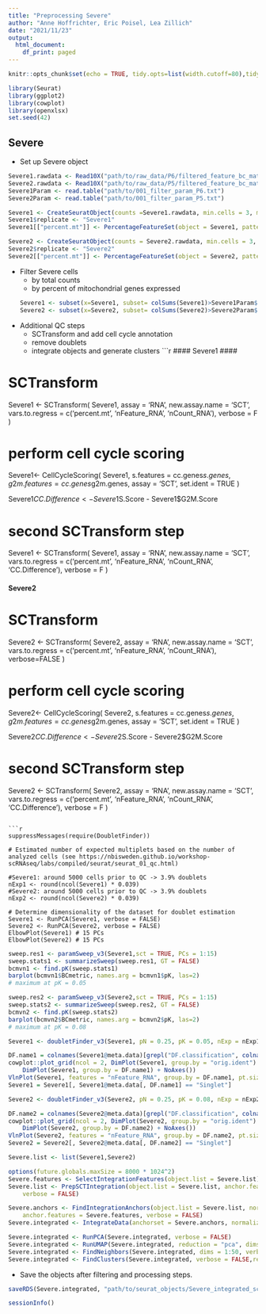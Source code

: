 ```yaml
---
title: "Preprocessing Severe"
author: "Anne Hoffrichter, Eric Poisel, Lea Zillich"
date: "2021/11/23"
output:
  html_document:
    df_print: paged
---
```


```r
knitr::opts_chunk$set(echo = TRUE, tidy.opts=list(width.cutoff=80),tidy=TRUE, fig.asp=0.5, fig.width=12, warning = FALSE)
```

```r
library(Seurat)
library(ggplot2)
library(cowplot)
library(openxlsx)
set.seed(42)
```

## Severe

- Set up Severe object   
```r
Severe1.rawdata <- Read10X("path/to/raw_data/P6/filtered_feature_bc_matrix/")
Severe2.rawdata <- Read10X("path/to/raw_data/P5/filtered_feature_bc_matrix/")
Severe1Param <- read.table("path/to/001_filter_param_P6.txt")
Severe2Param <- read.table("path/to/001_filter_param_P5.txt")

Severe1 <- CreateSeuratObject(counts =Severe1.rawdata, min.cells = 3, min.features = Severe1Param$expr_features, project = "OK")
Severe1$replicate <- "Severe1"
Severe1[["percent.mt"]] <- PercentageFeatureSet(object = Severe1, pattern = "^MT-")

Severe2 <- CreateSeuratObject(counts = Severe2.rawdata, min.cells = 3, min.features = Severe2Param$expr_features, project = "OK")
Severe2$replicate <- "Severe2"
Severe2[["percent.mt"]] <- PercentageFeatureSet(object = Severe2, pattern = "^MT-")
```

- Filter Severe cells
  - by total counts
  - by percent of mitochondrial genes expressed
```r
Severe1 <- subset(x=Severe1, subset= colSums(Severe1)>Severe1Param$total_counts & percent.mt <Severe1Param$MT)
Severe2 <- subset(x=Severe2, subset= colSums(Severe2)>Severe2Param$total_counts & percent.mt <Severe2Param$MT)
```

- Additional QC steps
  - SCTransform and add cell cycle annotation
  - remove doublets
  - integrate objects and generate clusters 
```r

#### Severe1 ####

# SCTransform
Severe1 <- SCTransform(
  Severe1,
  assay = 'RNA',
  new.assay.name = 'SCT',
  vars.to.regress = c('percent.mt', 'nFeature_RNA', 'nCount_RNA'),
  verbose = F
)

# perform cell cycle scoring
Severe1<- CellCycleScoring(
  Severe1,
  s.features = cc.genes$s.genes,
  g2m.features = cc.genes$g2m.genes,
  assay = 'SCT',
  set.ident = TRUE
)

Severe1$CC.Difference <- Severe1$S.Score - Severe1$G2M.Score

# second SCTransform step 
Severe1 <- SCTransform(
  Severe1,
  assay = 'RNA',
  new.assay.name = 'SCT',
  vars.to.regress = c('percent.mt', 'nFeature_RNA', 'nCount_RNA', 'CC.Difference'),
  verbose = F
)

#### Severe2 ####

# SCTransform
Severe2 <- SCTransform(
  Severe2,
  assay = 'RNA',
  new.assay.name = 'SCT',
  vars.to.regress = c('percent.mt', 'nFeature_RNA', 'nCount_RNA'),
  verbose=FALSE
)

# perform cell cycle scoring
Severe2<- CellCycleScoring(
  Severe2,
  s.features = cc.genes$s.genes,
  g2m.features = cc.genes$g2m.genes,
  assay = 'SCT',
  set.ident = TRUE
)

Severe2$CC.Difference <- Severe2$S.Score - Severe2$G2M.Score

# second SCTransform step 
Severe2 <- SCTransform(
  Severe2,
  assay = 'RNA',
  new.assay.name = 'SCT',
  vars.to.regress = c('percent.mt', 'nFeature_RNA', 'nCount_RNA', 'CC.Difference'),
  verbose = F
)
```

```r
suppressMessages(require(DoubletFinder))

# Estimated number of expected multiplets based on the number of analyzed cells (see https://nbisweden.github.io/workshop-scRNAseq/labs/compiled/seurat/seurat_01_qc.html)

#Severe1: around 5000 cells prior to QC -> 3.9% doublets
nExp1 <- round(ncol(Severe1) * 0.039)
#Severe2: around 5000 cells prior to QC -> 3.9% doublets
nExp2 <- round(ncol(Severe2) * 0.039)

# Determine dimensionality of the dataset for doublet estimation 
Severe1 <- RunPCA(Severe1, verbose = FALSE)
Severe2 <- RunPCA(Severe2, verbose = FALSE)
ElbowPlot(Severe1) # 15 PCs
ElbowPlot(Severe2) # 15 PCs
```

```r
sweep.res1 <- paramSweep_v3(Severe1,sct = TRUE, PCs = 1:15) 
sweep.stats1 <- summarizeSweep(sweep.res1, GT = FALSE) 
bcmvn1 <- find.pK(sweep.stats1) 
barplot(bcmvn1$BCmetric, names.arg = bcmvn1$pK, las=2)
# maximum at pK = 0.05

sweep.res2 <- paramSweep_v3(Severe2,sct = TRUE, PCs = 1:15) 
sweep.stats2 <- summarizeSweep(sweep.res2, GT = FALSE) 
bcmvn2 <- find.pK(sweep.stats2) 
barplot(bcmvn2$BCmetric, names.arg = bcmvn2$pK, las=2)
# maximum at pK = 0.08
```

```r
Severe1 <- doubletFinder_v3(Severe1, pN = 0.25, pK = 0.05, nExp = nExp1, PCs = 1:15, sct = T)
```

```r
DF.name1 = colnames(Severe1@meta.data)[grepl("DF.classification", colnames(Severe1@meta.data))]
cowplot::plot_grid(ncol = 2, DimPlot(Severe1, group.by = "orig.ident") + NoAxes(), 
    DimPlot(Severe1, group.by = DF.name1) + NoAxes())
VlnPlot(Severe1, features = "nFeature_RNA", group.by = DF.name1, pt.size = 0.1)
Severe1 = Severe1[, Severe1@meta.data[, DF.name1] == "Singlet"]
```

```r
Severe2 <- doubletFinder_v3(Severe2, pN = 0.25, pK = 0.08, nExp = nExp2, PCs = 1:15, sct = T)
```

```r
DF.name2 = colnames(Severe2@meta.data)[grepl("DF.classification", colnames(Severe2@meta.data))]
cowplot::plot_grid(ncol = 2, DimPlot(Severe2, group.by = "orig.ident") + NoAxes(), 
    DimPlot(Severe2, group.by = DF.name2) + NoAxes())
VlnPlot(Severe2, features = "nFeature_RNA", group.by = DF.name2, pt.size = 0.1)
Severe2 = Severe2[, Severe2@meta.data[, DF.name2] == "Singlet"]
```

```r
Severe.list <- list(Severe1,Severe2)

options(future.globals.maxSize = 8000 * 1024^2)
Severe.features <- SelectIntegrationFeatures(object.list = Severe.list)
Severe.list <- PrepSCTIntegration(object.list = Severe.list, anchor.features = Severe.features, 
    verbose = FALSE)

Severe.anchors <- FindIntegrationAnchors(object.list = Severe.list, normalization.method = "SCT", 
    anchor.features = Severe.features, verbose = FALSE)
Severe.integrated <- IntegrateData(anchorset = Severe.anchors, normalization.method = "SCT", verbose = FALSE)

Severe.integrated <- RunPCA(Severe.integrated, verbose = FALSE)
Severe.integrated <- RunUMAP(Severe.integrated, reduction = "pca", dims = 1:50)
Severe.integrated <- FindNeighbors(Severe.integrated, dims = 1:50, verbose = FALSE)
Severe.integrated <- FindClusters(Severe.integrated, verbose = FALSE,resolution = 0.15)
```

- Save the objects after filtering and processing steps.
```r
saveRDS(Severe.integrated, "path/to/seurat_objects/Severe_integrated_sct.rds")
```

```r
sessionInfo()
```